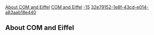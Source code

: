 [[Property:title|About COM and Eiffel]]
[[Property:link_title|COM and Eiffel]]
[[Property:weight|-15]]
[[Property:uuid|32e79152-1e8f-43cd-e014-a83aab18e440]]
==About COM and Eiffel==

{{seealso|[[EiffelCOM Library| EiffelCOM library]]  }}



